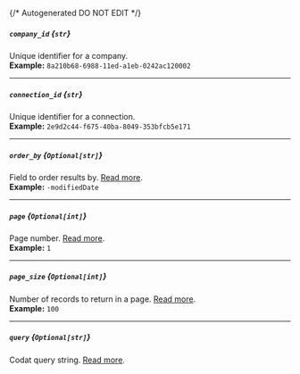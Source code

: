 {/* Autogenerated DO NOT EDIT  */}
##### `company_id` *{`str`}*
Unique identifier for a company.
<br/>
**Example:** `8a210b68-6988-11ed-a1eb-0242ac120002`

---
##### `connection_id` *{`str`}*
Unique identifier for a connection.
<br/>
**Example:** `2e9d2c44-f675-40ba-8049-353bfcb5e171`

---
##### `order_by` *{`Optional[str]`}*
Field to order results by. [Read more](https://docs.codat.io/using\-the\-api/ordering\-results).
<br/>
**Example:** `-modifiedDate`

---
##### `page` *{`Optional[int]`}*
Page number. [Read more](https://docs.codat.io/using\-the\-api/paging).
<br/>
**Example:** `1`

---
##### `page_size` *{`Optional[int]`}*
Number of records to return in a page. [Read more](https://docs.codat.io/using\-the\-api/paging).
<br/>
**Example:** `100`

---
##### `query` *{`Optional[str]`}*
Codat query string. [Read more](https://docs.codat.io/using\-the\-api/querying).


